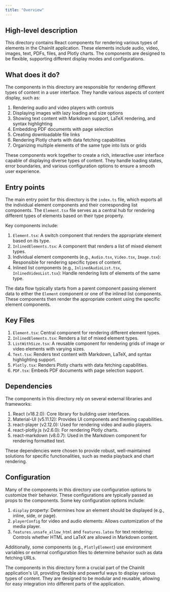 ```yaml
---
title: "Overview"
---
```


## High-level description
This directory contains React components for rendering various types of elements in the Chainlit application. These elements include audio, video, images, text, PDFs, files, and Plotly charts. The components are designed to be flexible, supporting different display modes and configurations.

## What does it do?
The components in this directory are responsible for rendering different types of content in a user interface. They handle various aspects of content display, such as:

1. Rendering audio and video players with controls
2. Displaying images with lazy loading and size options
3. Showing text content with Markdown support, LaTeX rendering, and syntax highlighting
4. Embedding PDF documents with page selection
5. Creating downloadable file links
6. Rendering Plotly charts with data fetching capabilities
7. Organizing multiple elements of the same type into lists or grids

These components work together to create a rich, interactive user interface capable of displaying diverse types of content. They handle loading states, error boundaries, and various configuration options to ensure a smooth user experience.

## Entry points
The main entry point for this directory is the `index.ts` file, which exports all the individual element components and their corresponding list components. The `Element.tsx` file serves as a central hub for rendering different types of elements based on their type property.

Key components include:

1. `Element.tsx`: A switch component that renders the appropriate element based on its type.
2. `InlinedElements.tsx`: A component that renders a list of mixed element types.
3. Individual element components (e.g., `Audio.tsx`, `Video.tsx`, `Image.tsx`): Responsible for rendering specific types of content.
4. Inlined list components (e.g., `InlinedAudioList.tsx`, `InlinedVideoList.tsx`): Handle rendering lists of elements of the same type.

The data flow typically starts from a parent component passing element data to either the `Element` component or one of the inlined list components. These components then render the appropriate content using the specific element components.

## Key Files
1. `Element.tsx`: Central component for rendering different element types.
2. `InlinedElements.tsx`: Renders a list of mixed element types.
3. `ListWithSize.tsx`: A reusable component for rendering grids of image or video elements with varying sizes.
4. `Text.tsx`: Renders text content with Markdown, LaTeX, and syntax highlighting support.
5. `Plotly.tsx`: Renders Plotly charts with data fetching capabilities.
6. `PDF.tsx`: Embeds PDF documents with page selection support.

## Dependencies
The components in this directory rely on several external libraries and frameworks:

1. React (v18.2.0): Core library for building user interfaces.
2. Material-UI (v5.11.12): Provides UI components and theming capabilities.
3. react-player (v2.12.0): Used for rendering video and audio players.
4. react-plotly.js (v2.6.0): For rendering Plotly charts.
5. react-markdown (v8.0.7): Used in the Markdown component for rendering formatted text.

These dependencies were chosen to provide robust, well-maintained solutions for specific functionalities, such as media playback and chart rendering.

## Configuration
Many of the components in this directory use configuration options to customize their behavior. These configurations are typically passed as props to the components. Some key configuration options include:

1. `display` property: Determines how an element should be displayed (e.g., inline, side, or page).
2. `playerConfig` for video and audio elements: Allows customization of the media player.
3. `features.unsafe_allow_html` and `features.latex` for text rendering: Controls whether HTML and LaTeX are allowed in Markdown content.

Additionally, some components (e.g., `PlotlyElement`) use environment variables or external configuration files to determine behavior such as data fetching URLs.

The components in this directory form a crucial part of the Chainlit application's UI, providing flexible and powerful ways to display various types of content. They are designed to be modular and reusable, allowing for easy integration into different parts of the application.